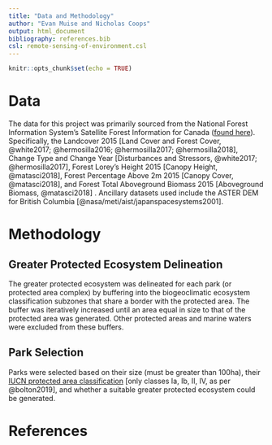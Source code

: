 ```yaml
---
title: "Data and Methodology"
author: "Evan Muise and Nicholas Coops"
output: html_document
bibliography: references.bib
csl: remote-sensing-of-environment.csl
---
```


```r
knitr::opts_chunk$set(echo = TRUE)
```

# Data

The data for this project was primarily sourced from the National Forest Information System's Satellite Forest Information for Canada ([found here](https://opendata.nfis.org/mapserver/nfis-change_eng.html){.uri}). Specifically, the Landcover 2015 [Land Cover and Forest Cover, @white2017; @hermosilla2016; @hermosilla2017; @hermosilla2018], Change Type and Change Year [Disturbances and Stressors, @white2017; @hermosilla2017], Forest Lorey's Height 2015 [Canopy Height, @matasci2018], Forest Percentage Above 2m 2015 [Canopy Cover, @matasci2018], and Forest Total Aboveground Biomass 2015 [Aboveground Biomass, @matasci2018] . Ancillary datasets used include the ASTER DEM for British Columbia [@nasa/meti/aist/japanspacesystems2001].

# Methodology

## Greater Protected Ecosystem Delineation

The greater protected ecosystem was delineated for each park (or protected area complex) by buffering into the biogeoclimatic ecosystem classification subzones that share a border with the protected area. The buffer was iteratively increased until an area equal in size to that of the protected area was generated. Other protected areas and marine waters were excluded from these buffers.

## Park Selection

Parks were selected based on their size (must be greater than 100ha), their [IUCN protected area classification](https://www.iucn.org/theme/protected-areas/about/protected-area-categories) [only classes Ia, Ib, II, IV, as per @bolton2019], and whether a suitable greater protected ecosystem could be generated.

\newpage

# References

